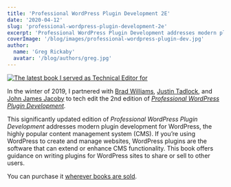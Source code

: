 ```yaml
---
title: 'Professional WordPress Plugin Development 2E'
date: '2020-04-12'
slug: 'professional-wordpress-plugin-development-2e'
excerpt: 'Professional WordPress Plugin Development addresses modern plugin development for WordPress.'
coverImage: '/blog/images/professional-wordpress-plugin-dev.jpg'
author:
  name: 'Greg Rickaby'
  avatar: '/blog/authors/greg.jpg'
---
```


[![The latest book I served as Technical Editor for](/blog/images/professional-wordpress-plugin-dev.jpg)](https://amzn.to/2BgCg7i)

In the winter of 2019, I partnered with [Brad Williams](https://strangework.com/), [Justin Tadlock](http://justintadlock.com/), and [John James Jacoby](https://jjj.blog) to tech edit the 2nd edition of _[Professional WordPress Plugin Development](https://amzn.to/2BgCg7i)._

This significantly updated edition of _Professional WordPress Plugin Development_ addresses modern plugin development for WordPress, the highly popular content management system (CMS). If you’re using WordPress to create and manage websites, WordPress plugins are the software that can extend or enhance CMS functionality. This book offers guidance on writing plugins for WordPress sites to share or sell to other users.

You can purchase it [wherever books are sold](https://amzn.to/2BgCg7i).
